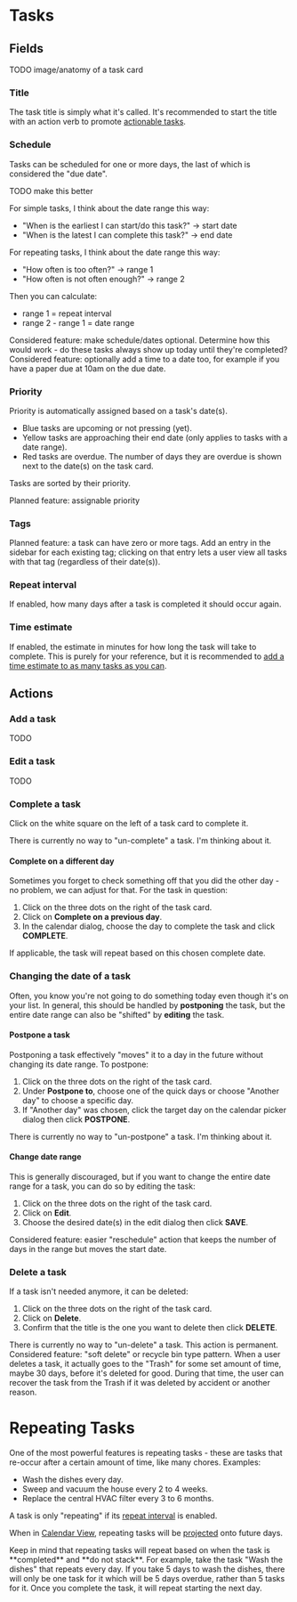 
# Tasks

## Fields

TODO image/anatomy of a task card

### Title

The task title is simply what it's called. It's recommended to start the title with an action verb to promote
[actionable tasks](./recommendations.md#tasks-should-be-actionable).

### Schedule

Tasks can be scheduled for one or more days, the last of which is considered the "due date".

<Callout type="todo">TODO make this better</Callout>

For simple tasks, I think about the date range this way:

- "When is the earliest I can start/do this task?" -> start date
- "When is the latest I can complete this task?" -> end date

For repeating tasks, I think about the date range this way:

- "How often is too often?" -> range 1
- "How often is not often enough?" -> range 2

Then you can calculate:

- range 1 = repeat interval
- range 2 - range 1 = date range

<Callout type="info">
  Considered feature: make schedule/dates optional. Determine how this would
  work - do these tasks always show up today until they're completed?
</Callout>

<Callout type="info">
  Considered feature: optionally add a time to a date too, for example if you
  have a paper due at 10am on the due date.
</Callout>

### Priority

Priority is automatically assigned based on a task's date(s).

- Blue tasks are upcoming or not pressing (yet).
- Yellow tasks are approaching their end date (only applies to tasks with a date range).
- Red tasks are overdue. The number of days they are overdue is shown next to the date(s) on the task card.

Tasks are sorted by their priority.

<Callout type="info">Planned feature: assignable priority</Callout>

### Tags

<Callout type="info">
  Planned feature: a task can have zero or more tags. Add an entry in the
  sidebar for each existing tag; clicking on that entry lets a user view all
  tasks with that tag (regardless of their date(s)).
</Callout>

### Repeat interval

If enabled, how many days after a task is completed it should occur again.

### Time estimate

If enabled, the estimate in minutes for how long the task will take to complete. This is purely for your reference,
but it is recommended to [add a time estimate to as many tasks as you can](./recommendations.md#use-time-estimates).

## Actions

### Add a task

TODO

### Edit a task

TODO

### Complete a task

Click on the white square on the left of a task card to complete it.

<Callout type="warning">
  There is currently no way to "un-complete" a task. I'm thinking about it.
</Callout>

#### Complete on a different day

Sometimes you forget to check something off that you did the other day - no problem, we can adjust for that.
For the task in question:

1. Click on the three dots on the right of the task card.
1. Click on **Complete on a previous day**.
1. In the calendar dialog, choose the day to complete the task and click **COMPLETE**.

If applicable, the task will repeat based on this chosen complete date.

### Changing the date of a task

Often, you know you're not going to do something today even though it's on your list. In general, this should be
handled by **postponing** the task, but the entire date range can also be "shifted" by **editing** the task.

#### Postpone a task

Postponing a task effectively "moves" it to a day in the future without changing its date range. To postpone:

1. Click on the three dots on the right of the task card.
1. Under **Postpone to**, choose one of the quick days or choose "Another day" to choose a specific day.
1. If "Another day" was chosen, click the target day on the calendar picker dialog then click **POSTPONE**.

<Callout type="warning">
  There is currently no way to "un-postpone" a task. I'm thinking about it.
</Callout>

#### Change date range

This is generally discouraged, but if you want to change the entire date range for a task, you can do so by editing the task:

1. Click on the three dots on the right of the task card.
1. Click on **Edit**.
1. Choose the desired date(s) in the edit dialog then click **SAVE**.

<Callout type="info">
  Considered feature: easier "reschedule" action that keeps the number of days
  in the range but moves the start date.
</Callout>

### Delete a task

If a task isn't needed anymore, it can be deleted:

1. Click on the three dots on the right of the task card.
1. Click on **Delete**.
1. Confirm that the title is the one you want to delete then click **DELETE**.

<Callout type="warning">
  There is currently no way to "un-delete" a task. This action is permanent.
</Callout>

<Callout type="info">
  Considered feature: "soft delete" or recycle bin type pattern. When a user
  deletes a task, it actually goes to the "Trash" for some set amount of time,
  maybe 30 days, before it's deleted for good. During that time, the user can
  recover the task from the Trash if it was deleted by accident or another
  reason.
</Callout>

# Repeating Tasks

One of the most powerful features is repeating tasks - these are tasks that re-occur after a
certain amount of time, like many chores. Examples:

- Wash the dishes every day.
- Sweep and vacuum the house every 2 to 4 weeks.
- Replace the central HVAC filter every 3 to 6 months.

A task is only "repeating" if its [repeat interval](#repeat-interval) is enabled.

When in [Calendar View](./views.md#calendar-view), repeating tasks will be [projected](./views.md#projected-repeating-tasks) onto
future days.

<Callout type="info">
  Keep in mind that repeating tasks will repeat based on when the task is
  **completed** and **do not stack**. For example, take the task "Wash the
  dishes" that repeats every day. If you take 5 days to wash the dishes, there
  will only be one task for it which will be 5 days overdue, rather than 5 tasks
  for it. Once you complete the task, it will repeat starting the next day.
</Callout>
